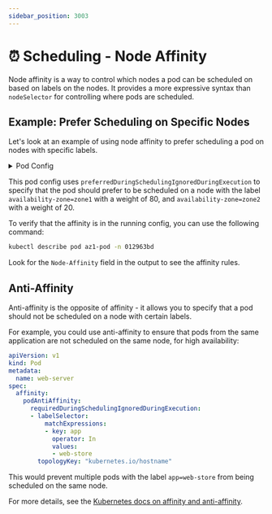 ```yaml
---
sidebar_position: 3003
---
```


# ⏰ Scheduling - Node Affinity

Node affinity is a way to control which nodes a pod can be scheduled on based on labels on the nodes. It provides a more expressive syntax than `nodeSelector` for controlling where pods are scheduled.

## Example: Prefer Scheduling on Specific Nodes

Let's look at an example of using node affinity to prefer scheduling a pod on nodes with specific labels.

<details>
<summary>Pod Config</summary>

```yaml
apiVersion: v1
kind: Pod
metadata:
  creationTimestamp: null
  labels:
    run: az1-pod
  name: az1-pod
  namespace: 012963bd
spec:
  affinity:
    nodeAffinity:
      preferredDuringSchedulingIgnoredDuringExecution:
      - weight: 80
        preference:
          matchExpressions:
          - key: availability-zone
            operator: In
            values:
            - zone1
      - weight: 20
        preference:
          matchExpressions:
          - key: availability-zone
            operator: In
            values:
            - zone2
  containers:
  - image: nginx:1.24.0
    name: az1-pod
    resources: {}
  dnsPolicy: ClusterFirst
  restartPolicy: Always
status: {}
```

</details>

This pod config uses `preferredDuringSchedulingIgnoredDuringExecution` to specify that the pod should prefer to be scheduled on a node with the label `availability-zone=zone1` with a weight of 80, and `availability-zone=zone2` with a weight of 20.

To verify that the affinity is in the running config, you can use the following command:

```bash
kubectl describe pod az1-pod -n 012963bd
```

Look for the `Node-Affinity` field in the output to see the affinity rules.

## Anti-Affinity

Anti-affinity is the opposite of affinity - it allows you to specify that a pod should not be scheduled on a node with certain labels. 

For example, you could use anti-affinity to ensure that pods from the same application are not scheduled on the same node, for high availability:

```yaml
apiVersion: v1
kind: Pod
metadata:
  name: web-server
spec:
  affinity:
    podAntiAffinity:
      requiredDuringSchedulingIgnoredDuringExecution:
      - labelSelector:
          matchExpressions:
          - key: app
            operator: In
            values:
            - web-store
        topologyKey: "kubernetes.io/hostname"
```

This would prevent multiple pods with the label `app=web-store` from being scheduled on the same node.

For more details, see the [Kubernetes docs on affinity and anti-affinity](https://kubernetes.io/docs/concepts/scheduling-eviction/assign-pod-node/#affinity-and-anti-affinity).
